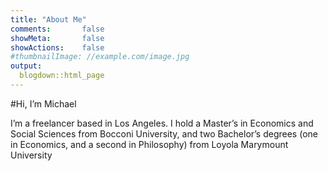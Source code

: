 ```yaml
---
title: "About Me"
comments:       false
showMeta:       false
showActions:    false
#thumbnailImage: //example.com/image.jpg
output:
  blogdown::html_page
---
```


#Hi, I'm Michael

I'm a freelancer based in Los Angeles. I hold a Master's in Economics and Social Sciences from Bocconi University, and two Bachelor's degrees (one in Economics, and a second in Philosophy) from Loyola Marymount University